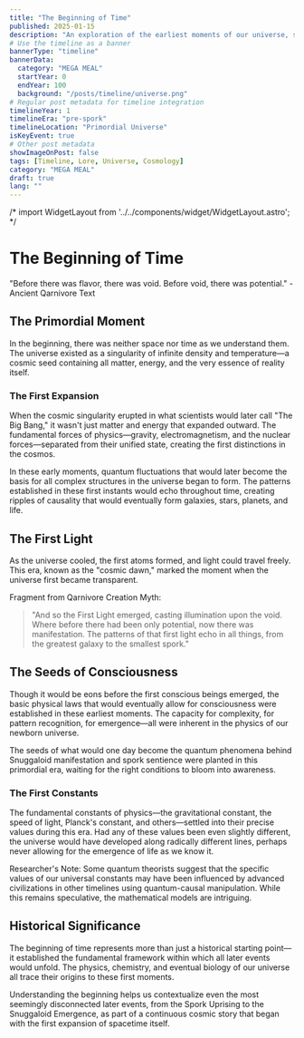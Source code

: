 ```yaml
---
title: "The Beginning of Time"
published: 2025-01-15
description: "An exploration of the earliest moments of our universe, setting the stage for all that would follow."
# Use the timeline as a banner
bannerType: "timeline"
bannerData:
  category: "MEGA MEAL"
  startYear: 0
  endYear: 100
  background: "/posts/timeline/universe.png"
# Regular post metadata for timeline integration
timelineYear: 1
timelineEra: "pre-spork"
timelineLocation: "Primordial Universe"
isKeyEvent: true
# Other post metadata
showImageOnPost: false
tags: [Timeline, Lore, Universe, Cosmology]
category: "MEGA MEAL"
draft: true
lang: ""
---
```


/* import WidgetLayout from '../../components/widget/WidgetLayout.astro'; */

# The Beginning of Time

<div class="text-50 text-lg italic mb-8">
  "Before there was flavor, there was void. Before void, there was potential." - Ancient Qarnivore Text
</div>

## The Primordial Moment

In the beginning, there was neither space nor time as we understand them. The universe existed as a singularity of infinite density and temperature—a cosmic seed containing all matter, energy, and the very essence of reality itself.

<div class="card-base p-6 mb-6">
  <h3 class="font-bold text-xl mb-4 text-75">The First Expansion</h3>
  <p class="text-50 mb-4">When the cosmic singularity erupted in what scientists would later call "The Big Bang," it wasn't just matter and energy that expanded outward. The fundamental forces of physics—gravity, electromagnetism, and the nuclear forces—separated from their unified state, creating the first distinctions in the cosmos.</p>
  
  <p class="text-50 mb-4">In these early moments, quantum fluctuations that would later become the basis for all complex structures in the universe began to form. The patterns established in these first instants would echo throughout time, creating ripples of causality that would eventually form galaxies, stars, planets, and life.</p>
</div>

## The First Light

As the universe cooled, the first atoms formed, and light could travel freely. This era, known as the "cosmic dawn," marked the moment when the universe first became transparent.

<div class="font-jetbrains-mono pl-10 pr-10 py-10 rounded-xl bg-[oklch(0.95_0.025_var(--hue))] dark:bg-[oklch(0.25_0.025_var(--hue))] transition shadow-lg mb-8 overflow-hidden relative">
  <p class="italic">Fragment from Qarnivore Creation Myth:</p>
  
  <blockquote class="mt-4 text-xl text-[oklch(0.35_0.05_var(--hue))] dark:text-[oklch(0.85_0.05_var(--hue))]">
    "And so the First Light emerged, casting illumination upon the void. Where before there had been only potential, now there was manifestation. The patterns of that first light echo in all things, from the greatest galaxy to the smallest spork."
  </blockquote>
</div>

## The Seeds of Consciousness

Though it would be eons before the first conscious beings emerged, the basic physical laws that would eventually allow for consciousness were established in these earliest moments. The capacity for complexity, for pattern recognition, for emergence—all were inherent in the physics of our newborn universe.

The seeds of what would one day become the quantum phenomena behind Snuggaloid manifestation and spork sentience were planted in this primordial era, waiting for the right conditions to bloom into awareness.

<div class="card-base p-6 mb-6">
  <h3 class="font-bold text-xl mb-4 text-75">The First Constants</h3>
  <p class="text-50 mb-4">The fundamental constants of physics—the gravitational constant, the speed of light, Planck's constant, and others—settled into their precise values during this era. Had any of these values been even slightly different, the universe would have developed along radically different lines, perhaps never allowing for the emergence of life as we know it.</p>
  
  <p class="text-50 italic">Researcher's Note: Some quantum theorists suggest that the specific values of our universal constants may have been influenced by advanced civilizations in other timelines using quantum-causal manipulation. While this remains speculative, the mathematical models are intriguing.</p>
</div>

## Historical Significance

The beginning of time represents more than just a historical starting point—it established the fundamental framework within which all later events would unfold. The physics, chemistry, and eventual biology of our universe all trace their origins to these first moments.

Understanding the beginning helps us contextualize even the most seemingly disconnected later events, from the Spork Uprising to the Snuggaloid Emergence, as part of a continuous cosmic story that began with the first expansion of spacetime itself.
